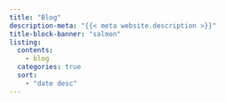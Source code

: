 ---
title: "Blog"
description-meta: "{{< meta website.description >}}"
title-block-banner: "salmon"
listing:
  contents:
    - blog
  categories: true
  sort:
    - "date desc"
---


